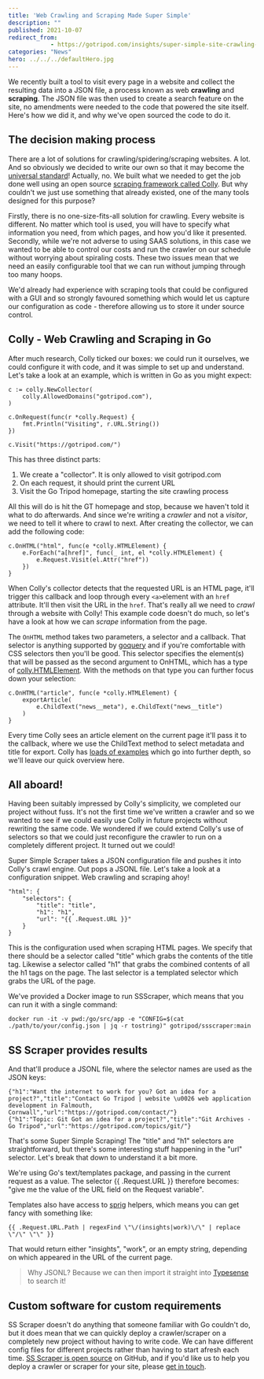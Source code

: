 ```yaml
---
title: 'Web Crawling and Scraping Made Super Simple'
description: ""
published: 2021-10-07
redirect_from: 
            - https://gotripod.com/insights/super-simple-site-crawling-and-scraping/
categories: "News"
hero: ../../../defaultHero.jpg
---
```

<!-- wp:paragraph -->

We recently built a tool to visit every page in a website and collect the resulting data into a JSON file, a process known as web **crawling** and **scraping**. The JSON file was then used to create a search feature on the site, no amendments were needed to the code that powered the site itself. Here's how we did it, and why we've open sourced the code to do it.

<!-- /wp:paragraph -->

<!-- wp:heading -->

## The decision making process

<!-- /wp:heading -->

<!-- wp:paragraph -->

There are a lot of solutions for crawling/spidering/scraping websites. A lot. And so obviously we decided to write our own so that it may become the [universal standard](https://xkcd.com/927/)! Actually, no. We built what we needed to get the job done well using an open source [scraping framework called Colly](http://go-colly.org/). But why couldn't we just use something that already existed, one of the many tools designed for this purpose?

<!-- /wp:paragraph -->

<!-- wp:paragraph -->

Firstly, there is no one-size-fits-all solution for crawling. Every website is different. No matter which tool is used, you will have to specify what information you need, from which pages, and how you'd like it presented. Secondly, while we're not adverse to using SAAS solutions, in this case we wanted to be able to control our costs and run the crawler on our schedule without worrying about spiraling costs. These two issues mean that we need an easily configurable tool that we can run without jumping through too many hoops.

<!-- /wp:paragraph -->

<!-- wp:paragraph -->

We'd already had experience with scraping tools that could be configured with a GUI and so strongly favoured something which would let us capture our configuration as code - therefore allowing us to store it under source control.

<!-- /wp:paragraph -->

<!-- wp:heading -->

## Colly - Web Crawling and Scraping in Go

<!-- /wp:heading -->

<!-- wp:paragraph -->

After much research, Colly ticked our boxes: we could run it ourselves, we could configure it with code, and it was simple to set up and understand. Let's take a look at an example, which is written in Go as you might expect:

<!-- /wp:paragraph -->

<!-- wp:code {"className":"line-numbers"} -->

```
c := colly.NewCollector(
    colly.AllowedDomains("gotripod.com"),
)

c.OnRequest(func(r *colly.Request) {
    fmt.Println("Visiting", r.URL.String())
})

c.Visit("https://gotripod.com/")
```

<!-- /wp:code -->

<!-- wp:paragraph -->

This has three distinct parts:

<!-- /wp:paragraph -->

<!-- wp:list {"ordered":true} -->

1. We create a "collector". It is only allowed to visit gotripod.com
2. On each request, it should print the current URL
3. Visit the Go Tripod homepage, starting the site crawling process

<!-- /wp:list -->

<!-- wp:paragraph -->

All this will do is hit the GT homepage and stop, because we haven't told it what to do afterwards. And since we're writing a _crawler_ and not a _visitor_, we need to tell it where to crawl to next. After creating the collector, we can add the following code:

<!-- /wp:paragraph -->

<!-- wp:code -->

```
c.OnHTML("html", func(e *colly.HTMLElement) {
    e.ForEach("a[href]", func(_ int, el *colly.HTMLElement) {
        e.Request.Visit(el.Attr("href"))
    })
}
```

<!-- /wp:code -->

<!-- wp:paragraph -->

When Colly's collector detects that the requested URL is an HTML page, it'll trigger this callback and loop through every `<a>`element with an `href` attribute. It'll then visit the URL in the `href`. That's really all we need to _crawl_ through a website with Colly! This example code doesn't do much, so let's have a look at how we can _scrape_ information from the page.

<!-- /wp:paragraph -->

<!-- wp:paragraph -->

The `OnHTML` method takes two parameters, a selector and a callback. That selector is anything supported by [goquery](https://github.com/PuerkitoBio/goquery) and if you're comfortable with CSS selectors then you'll be good. This selector specifies the element(s) that will be passed as the second argument to OnHTML, which has a type of [colly.HTMLElement](https://pkg.go.dev/github.com/gocolly/colly#HTMLElement). With the methods on that type you can further focus down your selection:

<!-- /wp:paragraph -->

<!-- wp:code -->

```
c.OnHTML("article", func(e *colly.HTMLElement) {
    exportArticle(
        e.ChildText("news__meta"), e.ChildText("news__title")
    )
}
```

<!-- /wp:code -->

<!-- wp:paragraph -->

Every time Colly sees an article element on the current page it'll pass it to the callback, where we use the ChildText method to select metadata and title for export. Colly has [loads of examples](https://github.com/gocolly/colly/tree/master/_examples) which go into further depth, so we'll leave our quick overview here.

<!-- /wp:paragraph -->

<!-- wp:heading -->

## All aboard!

<!-- /wp:heading -->

<!-- wp:paragraph -->

Having been suitably impressed by Colly's simplicity, we completed our project without fuss. It's not the first time we've written a crawler and so we wanted to see if we could easily use Colly in future projects without rewriting the same code. We wondered if we could extend Colly's use of selectors so that we could just reconfigure the crawler to run on a completely different project. It turned out we could!

<!-- /wp:paragraph -->

<!-- wp:paragraph -->

Super Simple Scraper takes a JSON configuration file and pushes it into Colly's crawl engine. Out pops a JSONL file. Let's take a look at a configuration snippet. Web crawling and scraping ahoy!

<!-- /wp:paragraph -->

<!-- wp:code -->

```
"html": {
    "selectors": {
        "title": "title",
        "h1": "h1",
        "url": "{{ .Request.URL }}"
    }
}
```

<!-- /wp:code -->

<!-- wp:paragraph -->

This is the configuration used when scraping HTML pages. We specify that there should be a selector called "title" which grabs the contents of the title tag. Likewise a selector called "h1" that grabs the combined contents of all the h1 tags on the page. The last selector is a templated selector which grabs the URL of the page.

<!-- /wp:paragraph -->

<!-- wp:paragraph -->

We've provided a Docker image to run SSScraper, which means that you can run it with a single command:

<!-- /wp:paragraph -->

<!-- wp:code -->

```
docker run -it -v pwd:/go/src/app -e "CONFIG=$(cat ./path/to/your/config.json | jq -r tostring)" gotripod/ssscraper:main
```

<!-- /wp:code -->

<!-- wp:heading -->

## SS Scraper provides results

<!-- /wp:heading -->

<!-- wp:paragraph -->

And that'll produce a JSONL file, where the selector names are used as the JSON keys:

<!-- /wp:paragraph -->

<!-- wp:code -->

```
{"h1":"Want the internet to work for you? Got an idea for a project?","title":"Contact Go Tripod | website \u0026 web application development in Falmouth, Cornwall","url":"https://gotripod.com/contact/"}
{"h1":"Topic: Git Got an idea for a project?","title":"Git Archives - Go Tripod","url":"https://gotripod.com/topics/git/"}
```

<!-- /wp:code -->

<!-- wp:paragraph -->

That's some Super Simple Scraping! The "title" and "h1" selectors are straightforward, but there's some interesting stuff happening in the "url" selector. Let's break that down to understand it a bit more.

<!-- /wp:paragraph -->

<!-- wp:paragraph -->

We're using Go's text/templates package, and passing in the current request as a value. The selector {{ .Request.URL }} therefore becomes: "give me the value of the URL field on the Request variable".

<!-- /wp:paragraph -->

<!-- wp:paragraph -->

Templates also have access to [sprig](https://masterminds.github.io/sprig/) helpers, which means you can get fancy with something like:

<!-- /wp:paragraph -->

<!-- wp:code -->

```
{{ .Request.URL.Path | regexFind \"\/(insights|work)\/\" | replace \"/\" \"\" }}
```

<!-- /wp:code -->

<!-- wp:paragraph -->

That would return either "insights", "work", or an empty string, depending on which appeared in the URL of the current page.

<!-- /wp:paragraph -->

<!-- wp:pullquote -->

> Why JSONL? Because we can then import it straight into [Typesense](https://typesense.org/) to search it!

<!-- /wp:pullquote -->

<!-- wp:heading -->

## Custom software for custom requirements

<!-- /wp:heading -->

<!-- wp:paragraph -->

SS Scraper doesn't do anything that someone familiar with Go couldn't do, but it does mean that we can quickly deploy a crawler/scraper on a completely new project without having to write code. We can have different config files for different projects rather than having to start afresh each time. [SS Scraper is open source](https://github.com/gotripod/ssscraper/) on GitHub, and if you'd like us to help you deploy a crawler or scraper for your site, please [get in touch](https://gotripod.com/contact/).

<!-- /wp:paragraph -->
